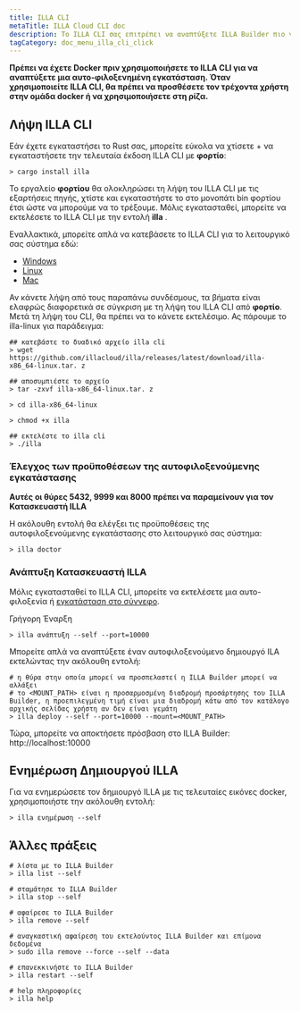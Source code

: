 ```yaml
---
title: ILLA CLI
metaTitle: ILLA Cloud CLI doc
description: Το ILLA CLI σας επιτρέπει να αναπτύξετε ILLA Builder πιο γρήγορα από τη φαντασία σας.
tagCategory: doc_menu_illa_cli_click
---
```


**Πρέπει να έχετε Docker πριν χρησιμοποιήσετε το ILLA CLI για να αναπτύξετε μια αυτο-φιλοξενημένη εγκατάσταση. Όταν χρησιμοποιείτε ILLA CLI, θα πρέπει να προσθέσετε τον τρέχοντα χρήστη στην ομάδα docker ή να χρησιμοποιήσετε στη ρίζα.**

## Λήψη ILLA CLI

Εάν έχετε εγκαταστήσει το Rust σας, μπορείτε εύκολα να χτίσετε + να εγκαταστήσετε την τελευταία έκδοση ILLA CLI με **φορτίο**:

```
> cargo install illa
```

Το εργαλείο **φορτίου** θα ολοκληρώσει τη λήψη του ILLA CLI με τις εξαρτήσεις πηγής, χτίστε και εγκαταστήστε το στο μονοπάτι bin φορτίου έτσι ώστε να μπορούμε να το τρέξουμε.
Μόλις εγκατασταθεί, μπορείτε να εκτελέσετε το ILLA CLI με την εντολή **illa** .

Εναλλακτικά, μπορείτε απλά να κατεβάσετε το ILLA CLI για το λειτουργικό σας σύστημα εδώ:

-   [Windows](https://github.com/illacloud/illa/releases/latest/download/illa-x86_64-win.zip)
-   [Linux](https://github.com/illacloud/illa/releases/latest/download/illa-x86_64-linux.tar.gz)
-   [Mac](https://github.com/illacloud/illa/releases/latest/download/illa-x86_64-macos.tar.gz)

Αν κάνετε λήψη από τους παραπάνω συνδέσμους, τα βήματα είναι ελαφρώς διαφορετικά σε σύγκριση με τη λήψη του ILLA CLI από **φορτίο**. Μετά τη λήψη του CLI, θα πρέπει να το κάνετε εκτελέσιμο. Ας πάρουμε το illa-linux για παράδειγμα:

```
## κατεβάστε το δυαδικό αρχείο illa cli
> wget https://github.com/illacloud/illa/releases/latest/download/illa-x86_64-linux.tar. z

## αποσυμπιέστε το αρχείο
> tar -zxvf illa-x86_64-linux.tar. z

> cd illa-x86_64-linux

> chmod +x illa

## εκτελέστε το illa cli
> ./illa

```

### Έλεγχος των προϋποθέσεων της αυτοφιλοξενούμενης εγκατάστασης

**Αυτές οι θύρες 5432, 9999 και 8000 πρέπει να παραμείνουν για τον Κατασκευαστή ILLA**

Η ακόλουθη εντολή θα ελέγξει τις προϋποθέσεις της αυτοφιλοξενούμενης εγκατάστασης στο λειτουργικό σας σύστημα:

```
> illa doctor
```

### Ανάπτυξη Κατασκευαστή ILLA

Μόλις εγκατασταθεί το ILLA CLI, μπορείτε να εκτελέσετε μια αυτο-φιλοξενία ή [εγκατάσταση στο σύννεφο](https://cloud.illacloud.com/).

Γρήγορη Έναρξη

```
> illa ανάπτυξη --self --port=10000
```

Μπορείτε απλά να αναπτύξετε έναν αυτοφιλοξενούμενο δημιουργό ILA εκτελώντας την ακόλουθη εντολή:

```
# η θύρα στην οποία μπορεί να προσπελαστεί η ILLA Builder μπορεί να αλλάξει
# το <MOUNT_PATH> είναι η προσαρμοσμένη διαδρομή προσάρτησης του ILLA Builder, η προεπιλεγμένη τιμή είναι μια διαδρομή κάτω από τον κατάλογο αρχικής σελίδας χρήστη αν δεν είναι γεμάτη
> illa deploy --self --port=10000 --mount=<MOUNT_PATH>
```

Τώρα, μπορείτε να αποκτήσετε πρόσβαση στο ILLA Builder: http://localhost:10000

## Ενημέρωση Δημιουργού ILLA

Για να ενημερώσετε τον δημιουργό ILLA με τις τελευταίες εικόνες docker, χρησιμοποιήστε την ακόλουθη εντολή:

```
> illa ενημέρωση --self
```

## Άλλες πράξεις

```
# λίστα με το ILLA Builder
> illa list --self

# σταμάτησε το ILLA Builder
> illa stop --self

# αφαίρεσε το ILLA Builder
> illa remove --self

# αναγκαστική αφαίρεση του εκτελούντος ILLA Builder και επίμονα δεδομένα
> sudo illa remove --force --self --data

# επανεκκινήστε το ILLA Builder
> illa restart --self

# help πληροφορίες
> illa help
```
